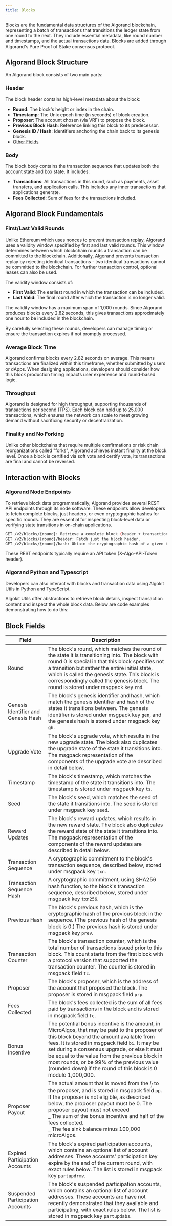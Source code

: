 ```yaml
---
title: Blocks
---
```



Blocks are the fundamental data structures of the Algorand blockchain, representing a batch of transactions that transitions the ledger state from one round to the next. They include essential metadata, like round number and timestamps, and the actual transactions data. Blocks are added through Algorand's Pure Proof of Stake consensus protocol.

## Algorand Block Structure

An Algorand block consists of two main parts:

### Header

The block header contains high-level metadata about the block:

- **Round**: The block's height or index in the chain.
- **Timestamp**: The Unix epoch time (in seconds) of block creation.
- **Proposer**: The account chosen (via VRF) to propose the block.
- **Previous Block Hash**: Reference linking this block to its predecessor.
- **Genesis ID / Hash**: Identifiers anchoring the chain back to its genesis block.
- [Other Fields](https://github.com/algorandfoundation/specs/blob/master/dev/ledger.md#blocks)

### Body

The block body contains the transaction sequence that updates both the account state and box state. It includes:

- **Transactions**: All transactions in this round, such as payments, asset transfers, and application calls. This includes any inner transactions that applications generate.
- **Fees Collected**: Sum of fees for the transactions included.

## Algorand Block Fundamentals

### First/Last Valid Rounds

Unlike Ethereum which uses nonces to prevent transaction replay, Algorand uses a validity window specified by first and last valid rounds. This window determines between which blockchain rounds a transaction can be committed to the blockchain. Additionally, Algorand prevents transaction replay by rejecting identical transactions - two identical transactions cannot be committed to the blockchain. For further transaction control, optional leases can also be used.

The validity window consists of:

- **First Valid**: The earliest round in which the transaction can be included.
- **Last Valid**: The final round after which the transaction is no longer valid.

The validity window has a maximum span of 1,000 rounds. Since Algorand produces blocks every 2.82 seconds, this gives transactions approximately one hour to be included in the blockchain.

By carefully selecting these rounds, developers can manage timing or ensure the transaction expires if not promptly processed.

### Average Block Time

Algorand confirms blocks every 2.82 seconds on average. This means transactions are finalized within this timeframe, whether submitted by users or dApps. When designing applications, developers should consider how this block production timing impacts user experience and round-based logic.

### Throughput

Algorand is designed for high throughput, supporting thousands of transactions per second (TPS). Each block can hold up to 25,000 transactions, which ensures the network can scale to meet growing demand without sacrificing security or decentralization.

### Finality and No Forking

Unlike other blockchains that require multiple confirmations or risk chain reorganizations called "forks", Algorand achieves instant finality at the block level. Once a block is certified via soft vote and certify vote, its transactions are final and cannot be reversed.

## Interaction with Blocks

### Algorand Node Endpoints

To retrieve block data programmatically, Algorand provides several REST API endpoints through its node software.
These endpoints allow developers to fetch complete blocks, just headers, or even cryptographic hashes for specific rounds.
They are essential for inspecting block-level data or verifying state transitions in on-chain applications.

```bash
GET /v2/blocks/{round}: Retrieve a complete block (header + transactions).
GET /v2/blocks/{round}/header: Fetch just the block header.
GET /v2/blocks/{round}/hash: Obtain the cryptographic hash of a given block.
```

These REST endpoints typically require an API token (X-Algo-API-Token header).

### Algorand Python and Typescript

Developers can also interact with blocks and transaction data using Algokit Utils in Python and TypeScript.

Algokit Utils offer abstractions to retrieve block details, inspect transaction content and inspect the whole block data.
Below are code examples demonstrating how to do this:

<Tabs syncKey='lang'>
  <TabItem label='TypeScript' icon='seti:typescript'>
    <RemoteCode
      src='https://raw.githubusercontent.com/algorandfoundation/devportal-code-examples/refs/heads/main/projects/typescript-examples/algokit-utils-ts/transactions/blocks.ts'
      snippet='BLOCKS'
      lang='ts'
      title='Blocks'
      frame='none'
    />
  </TabItem>
  <TabItem label='Python' icon='seti:python'>
    <RemoteCode
      src='https://raw.githubusercontent.com/algorandfoundation/devportal-code-examples/refs/heads/main/projects/python-examples/algokit_utils_py_examples/transactions/blocks.py'
      snippet='BLOCKS'
      lang='py'
      title='Blocks'
      frame='none'
    />
  </TabItem>
</Tabs>

## Block Fields

| Field                               | Description                                                                                                                                                                                                                                                                                                                                                                                                    |
| ----------------------------------- | -------------------------------------------------------------------------------------------------------------------------------------------------------------------------------------------------------------------------------------------------------------------------------------------------------------------------------------------------------------------------------------------------------------- |
| Round                               | The block's round, which matches the round of the state it is transitioning into. The block with round 0 is special in that this block specifies not a transition but rather the entire initial state, which is called the genesis state. This block is correspondingly called the genesis block. The round is stored under msgpack key `rnd`.                                                                 |
| Genesis Identifier and Genesis Hash | The block's genesis identifier and hash, which match the genesis identifier and hash of the states it transitions between. The genesis identifier is stored under msgpack key `gen`, and the genesis hash is stored under msgpack key `gh`.                                                                                                                                                                    |
| Upgrade Vote                        | The block's upgrade vote, which results in the new upgrade state. The block also duplicates the upgrade state of the state it transitions into. The msgpack representation of the components of the upgrade vote are described in detail below.                                                                                                                                                                |
| Timestamp                           | The block's timestamp, which matches the timestamp of the state it transitions into. The timestamp is stored under msgpack key `ts`.                                                                                                                                                                                                                                                                           |
| Seed                                | The block's seed, which matches the seed of the state it transitions into. The seed is stored under msgpack key `seed`.                                                                                                                                                                                                                                                                                        |
| Reward Updates                      | The block's reward updates, which results in the new reward state. The block also duplicates the reward state of the state it transitions into. The msgpack representation of the components of the reward updates are described in detail below.                                                                                                                                                              |
| Transaction Sequence                | A cryptographic commitment to the block's transaction sequence, described below, stored under msgpack key `txn`.                                                                                                                                                                                                                                                                                               |
| Transaction Sequence Hash           | A cryptographic commitment, using SHA256 hash function, to the block's transaction sequence, described below, stored under msgpack key `txn256`.                                                                                                                                                                                                                                                               |
| Previous Hash                       | The block's previous hash, which is the cryptographic hash of the previous block in the sequence. (The previous hash of the genesis block is 0.) The previous hash is stored under msgpack key `prev`.                                                                                                                                                                                                         |
| Transaction Counter                 | The block's transaction counter, which is the total number of transactions issued prior to this block. This count starts from the first block with a protocol version that supported the transaction counter. The counter is stored in msgpack field `tc`.                                                                                                                                                     |
| Proposer                            | The block's proposer, which is the address of the account that proposed the block. The proposer is stored in msgpack field `prp`.                                                                                                                                                                                                                                                                              |
| Fees Collected                      | The block's fees collected is the sum of all fees paid by transactions in the block and is stored in msgpack field `fc`.                                                                                                                                                                                                                                                                                       |
| Bonus Incentive                     | The potential bonus incentive is the amount, in MicroAlgos, that may be paid to the proposer of this block beyond the amount available from fees. It is stored in msgpack field `bi`. It may be set during a consensus upgrade, or else it must be equal to the value from the previous block in most rounds, or be 99% of the previous value (rounded down) if the round of this block is 0 modulo 1,000,000. |
| Proposer Payout                     | The actual amount that is moved from the $I_f$ to the proposer, and is stored in msgpack field `pp`. If the proposer is not eligible, as described below, the proposer payout must be 0. The proposer payout must not exceed<br/>_ The sum of the bonus incentive and half of the fees collected.<br/>_ The fee sink balance minus 100,000 microAlgos.                                                         |
| Expired Participation Accounts      | The block's expired participation accounts, which contains an optional list of account addresses. These accounts' participation key expire by the end of the current round, with exact rules below. The list is stored in msgpack key `partupdrmv`.                                                                                                                                                            |
| Suspended Participation Accounts    | The block's suspended participation accounts, which contains an optional list of account addresses. These accounts are have not recently demonstrated that they available and participating, with exact rules below. The list is stored in msgpack key `partupdabs`.                                                                                                                                           |
